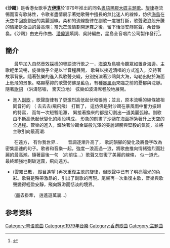 {{inappropriate tone|time=2015-05-08T03:06:58+00:00}}
{{Copy edit|date=2019年6月1日}}

{{Infobox Music
| MusicName_Chinese = 沙鷗
| MusicName = The Seagull
| Composer = [[史丹|史丹]]
| Lyricist = [[潘偉源|潘偉源]]
| Arranger = [[吳詩|吳詩]]
| Producer = [[溫朗然|溫朗然]] 
| Time     = 1979年
}}

《'''沙鷗'''》是香港女歌手'''[[方伊琪|方伊琪]]'''於1979年推出的同名[[粤语|粵語]][[黑膠唱片|黑膠大碟]][[主題曲|主題歌]]。[[旋律|旋律]]極流暢而富有歌詠性，令歌者盡情展示著她歌聲中擅長的無比迷人的線條，仿佛[[海鳥|海鳥]]在天空中回旋劃出的美麗弧線。柔和的流線旋律在副歌一度被打斷，歌聲激浪般升騰的情緒是全曲的最高潮；當光芒激情劃開迷霧之後，留下恬淡安靜尾聲，余音裊裊。《沙鷗》由史丹作曲、[[潘偉源|潘偉源]]填詞、吳詩編曲，星島全音唱片公司製作發行<ref>{{Cite web |url=http://www.vinylparadise.com/4pop_can/1/038FYK0A.htm |title=方伊琪 粵語流行曲黑膠唱片 |accessdate=2015-05-08 |archive-date=2007-09-28 |archive-url=https://web.archive.org/web/20070928124733/http://www.vinylparadise.com/4pop_can/1/038FYK0A.htm |dead-url=no }}</ref>。

==簡介==

　　最早加入自然音效[[取樣_(音樂)|採樣]]的粵語流行歌之一，[[波濤|海浪]]及[[鸟鸣|鳥鳴]]令聽眾如置身海邊。主歌輕柔流暢，旋律幾乎全是以半音程展開， 歌聲以接近清唱的方式進入，交待著故事背景。隨著弦樂的進入與歌聲交織，分別扮演著沙鷗與大海，勾勒出貼於海面上低飛的景象。略顯壓抑的歌聲仿佛是藍色，有種[[暴雨|暴風雨]]來臨之前的憂郁與沈靜。隨著[[歌詞|歌詞]] （洪濤怒嘯， 驚天泣地） 弦樂如波濤席卷般地展開。
 
*進入[[副歌|副歌]] ，歌聲旋律有了更激烈高低起伏和張弛；並且，原本流暢的線條被相同音符的 （ 去去去/飛飛飛） 打斷了， 這仿佛是對沙鷗在暴風雨中奮力振翅的特寫， 而每一次短暫阻滯， 緊接著換來的都是幻劃出一道美麗弧線。副歌由不斷高低起伏變化的兩段構成， 形象的刻畫了沙鷗在海面掙紮著升上天空的全過程。管樂的進入，輝映著沙鷗金屬般光澤的美麗翅膀與堅毅的氣質，並將主歌引向最高潮:
　　在遠方， 有你我世界..
　　音調逐漸升高了， 歌詞韻腳的變化及將疊字改為密集語速的句子。歌者和音樂一起，強度一浪高過一浪，將歌曲推向情緒強烈而壯麗的最高潮。隨著最後一句 （向前往...）歌聲又恢復了美麗的線條， 似一道光， 最終頑強地劃破迷霧，飛向遠方。
   
*(雲霧已散， 縱目遙望 )再次重復主歌的旋律，但歌聲中已有了明亮陽光的色彩。歌聲是略帶激昂的，引出了副歌的再現。尾聲再一次重復主歌，音樂與歌聲變得輕盈安靜，飛向飄渺而恬淡的境界。
　　(盡去掛牽， 逍遙遊萬裏...)

==参考资料==


[[Category:粤语歌曲|Category:粤语歌曲]]
[[Category:1979年音樂|Category:1979年音樂]]
[[Category:香港歌曲|Category:香港歌曲]]
[[Category:主題曲|Category:主題曲]]